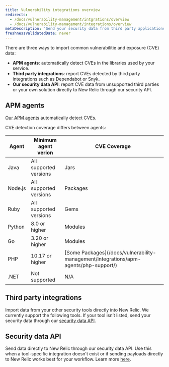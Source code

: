 ```yaml
---
title: Vulnerability integrations overview
redirects:
  - /docs/vulnerability-management/intgrations/overview
  - /docs/vulnerability-management/integrations/overview
metaDescription: 'Send your security data from third party applications, APM agents, or through our security data API.'
freshnessValidatedDate: never
---
```


There are three ways to import common vulnerabilitie and exposure (CVE) data:

- <DoNotTranslate>**APM agents**</DoNotTranslate>: automatically detect CVEs in the libraries used by your service.
- <DoNotTranslate>**Third party integrations**</DoNotTranslate>: report CVEs detected by third party integrations such as Dependabot or Snyk. 
- <DoNotTranslate>**Our security data API**</DoNotTranslate>: report CVE data from unsupported third parties or your own solution directly to New Relic through our security API.

## APM agents

[Our APM agents](/docs/apm/new-relic-apm/getting-started/introduction-apm/) automatically detect CVEs. 

<TechTileGrid>
  <TechTile
    name="Go agent"
    icon="logo-go"
    to="https://one.newrelic.com/nr1-core?state=985d4005-ba90-a8c7-1da1-2af34539b03b"
  />
  <TechTile
    name="Java agent"
    icon="logo-java"
    to="https://one.newrelic.com/nr1-core?state=80d18bcb-4919-1fcb-2b77-9406838eb916"
  />
  <TechTile
    name="Node.js agent"
    icon="logo-nodejs"
    to="https://one.newrelic.com/marketplace/install-data-source?state=be2e62fa-cc3b-c428-27c4-8d662c9e80a1"
  />
  <TechTile
    name="Python agent"
    icon="logo-python"
    to="https://one.newrelic.com/nr1-core?state=20fda75b-58fb-a92a-f9e1-7b052035c6e8"
  />
  <TechTile
    name="Ruby agent"
    icon="logo-ruby"
    to="https://one.newrelic.com/nr1-core?state=d69143ab-605c-579b-25bf-cc6e5fee5b80"
  />
  <TechTile
    name="PHP agent"
    icon="logo-php"
    to="https://one.newrelic.com/nr1-core?state=aa633b41-72d4-009c-3abf-55dcf64894fe"
  />
</TechTileGrid>

CVE detection coverage differs between agents:

<table>
  <thead>
    <tr>
      <th style={{ width: "200px" }}>Agent</th>
      <th>Minimum agent verion</th>
      <th>CVE Coverage</th>
    </tr>
  </thead>
    <tbody>
    <tr>
      <td>Java</td>
      <td>All supported versions</td>
      <td>Jars</td>
    </tr>
    <tr>
      <td>Node.js</td>
      <td>All supported versions</td>
      <td>Packages</td>
    </tr>
    <tr>
      <td>Ruby</td>
      <td>All supported versions</td>
      <td>Gems</td>
    </tr>
    <tr>
      <td>Python</td>   
      <td>8.0 or higher</td>
      <td>Modules</td>
    </tr>
    <tr>
      <td>Go</td>    
      <td>3.20 or higher</td>
      <td>Modules</td>
    </tr>
    <tr>
      <td>PHP</td>    
      <td>10.17 or higher</td>
      <td>[Some Packages](/docs/vulnerability-management/integrations/apm-agents/php-support/)</td>
    </tr>
    <tr>
      <td>.NET</td>    
      <td>Not supported</td>
      <td>N/A</td>
    </tr>
    </tbody>
</table>

## Third party integrations

Import data from your other security tools directly into New Relic. We currently support the following tools. If your tool isn’t listed, send your security data through our [security data API](/docs/vulnerability-management/integrations/security-data-api).

<TechTileGrid>
  <TechTile
    name="AWS Security Hub"
    to="https://newrelic.com/instant-observability/security-events"
  />
  <TechTile
    name="Dependabot"
    to="https://newrelic.com/instant-observability/github-dependabot"
  />
    <TechTile
    name="Snyk"
    to="https://newrelic.com/instant-observability/snyk"
  />
</TechTileGrid>

## Security data API

Send data directly to New Relic through our security data API. Use this when a tool-specific integration doesn't exist or if sending payloads directly to New Relic works best for your workflow. Learn more [here](/docs/vulnerability-management/integrations/security-data-api).
